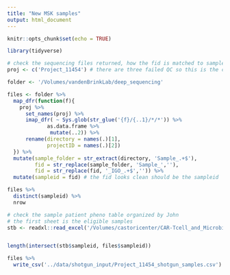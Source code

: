 ```yaml
---
title: "New MSK samples"
output: html_document
---
```


```r
knitr::opts_chunk$set(echo = TRUE)
```

```r
library(tidyverse)
```

```r
# check the sequencing files returned, how the fid is matched to sampleid, is there any duplicates etc
proj <- c('Project_11454') # there are three failed QC so this is the correct number 

folder <- '/Volumes/vandenBrinkLab/deep_sequencing'

files <- folder %>% 
  map_dfr(function(f){
    proj %>% 
      set_names(proj) %>% 
      imap_dfr( ~ Sys.glob(str_glue('{f}/{..1}/*/*')) %>% 
             as.data.frame %>% 
              mutate(..2)) %>% 
      rename(directory = names(.)[1],
             projectID = names(.)[2])
  }) %>% 
  mutate(sample_folder = str_extract(directory, 'Sample_.+$'),
         fid = str_replace(sample_folder, 'Sample_',''),
         fid = str_replace(fid, '_IGO_.+$','')) %>% 
  mutate(sampleid = fid) # the fid looks clean should be the sampleid 

files %>% 
  distinct(sampleid) %>% 
  nrow
```

```r
# check the sample patient pheno table organized by John
# the first sheet is the eligible samples
stb <- readxl::read_excel('/Volumes/castoricenter/CAR-Tcell_and_Microbiota/MSK/samples/sample_table_msk.xlsx', sheet = 1)


length(intersect(stb$sampleid, files$sampleid))

files %>% 
  write_csv('../data/shotgun_input/Project_11454_shotgun_samples.csv')
```

